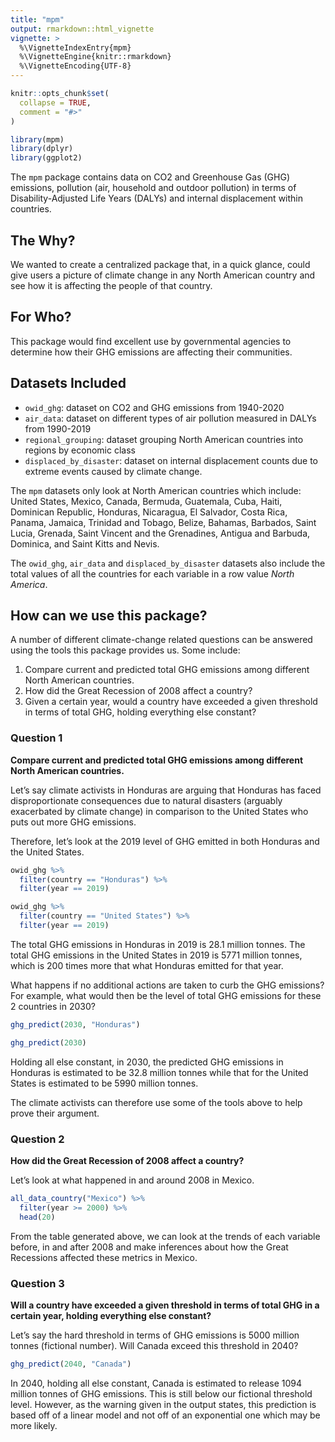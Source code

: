 ```yaml
---
title: "mpm"
output: rmarkdown::html_vignette
vignette: >
  %\VignetteIndexEntry{mpm}
  %\VignetteEngine{knitr::rmarkdown}
  %\VignetteEncoding{UTF-8}
---
```


```r
knitr::opts_chunk$set(
  collapse = TRUE,
  comment = "#>"
)
```

```r
library(mpm)
library(dplyr)
library(ggplot2)
```

The `mpm` package contains data on CO2 and Greenhouse Gas (GHG) emissions, pollution (air, household and outdoor pollution) in terms of Disability-Adjusted Life Years (DALYs) and internal displacement within countries.

## The Why?
We wanted to create a centralized package that, in a quick glance, could give users a picture of climate change in any North American country and see how it is affecting the people of that country.

## For Who?
This package would find excellent use by governmental agencies to determine how their GHG emissions are affecting their communities.

## Datasets Included
  - `owid_ghg`: dataset on CO2 and GHG emissions from 1940-2020
  - `air_data`: dataset on different types of air pollution measured in DALYs from 1990-2019
  - `regional_grouping`: dataset grouping North American countries into regions by economic class
  - `displaced_by_disaster`: dataset on internal displacement counts due to extreme events caused by climate change.

The `mpm` datasets only look at North American countries which include: United States, Mexico, Canada, Bermuda, Guatemala, Cuba, Haiti, Dominican Republic, Honduras, Nicaragua, El Salvador, Costa Rica, Panama, Jamaica, Trinidad and Tobago, Belize, Bahamas, Barbados, Saint Lucia, Grenada, Saint Vincent and the Grenadines, Antigua and Barbuda, Dominica, and Saint Kitts and Nevis. 

The `owid_ghg`, `air_data` and `displaced_by_disaster` datasets also include the total values of all the countries for each variable in a row value *North America*.

## How can we use this package?

A number of different climate-change related questions can be answered using the tools this package provides us. Some include:

  1. Compare current and predicted total GHG emissions among different North American countries.
  2. How did the Great Recession of 2008 affect a country?
  3. Given a certain year, would a country have exceeded a given threshold in terms of total GHG, holding everything else constant?
  
### Question 1
**Compare current and predicted total GHG emissions among different North American countries.**

Let's say climate activists in Honduras are arguing that Honduras has faced disproportionate consequences due to natural disasters (arguably exacerbated by climate change) in comparison to the United States who puts out more GHG emissions.

Therefore, let's look at the 2019 level of GHG emitted in both Honduras and the United States.

```r
owid_ghg %>%
  filter(country == "Honduras") %>%
  filter(year == 2019)

```

```r
owid_ghg %>%
  filter(country == "United States") %>%
  filter(year == 2019)

```

The total GHG emissions in Honduras in 2019 is 28.1 million tonnes. The total GHG emissions in the United States in 2019 is 5771 million tonnes, which is 200 times more that what Honduras emitted for that year. 

What happens if no additional actions are taken to curb the GHG emissions? For example, what would then be the level of total GHG emissions for these 2 countries in 2030?

```r
ghg_predict(2030, "Honduras")
```

```r
ghg_predict(2030)
```

Holding all else constant, in 2030, the predicted GHG emissions in Honduras is estimated to be 32.8 million tonnes while that for the United States is estimated to be 5990 million tonnes.

The climate activists can therefore use some of the tools above to help prove their argument.

### Question 2
**How did the Great Recession of 2008 affect a country?**

Let's look at what happened in and around 2008 in Mexico.

```r
all_data_country("Mexico") %>%
  filter(year >= 2000) %>%
  head(20)
```

From the table generated above, we can look at the trends of each variable before, in and after 2008 and make inferences about how  the Great Recessions affected these metrics in Mexico.

### Question 3
**Will a country have exceeded a given threshold in terms of total GHG in a certain year, holding everything else constant?**

Let's say the hard threshold in terms of GHG emissions is 5000 million tonnes (fictional number). Will Canada exceed this threshold in 2040?

```r
ghg_predict(2040, "Canada")
```

In 2040, holding all else constant, Canada is estimated to release 1094 million tonnes of GHG emissions. This is still below our fictional threshold level. However, as the warning given in the output states, this prediction is based off of a linear model and not off of an exponential one which may be more likely.
